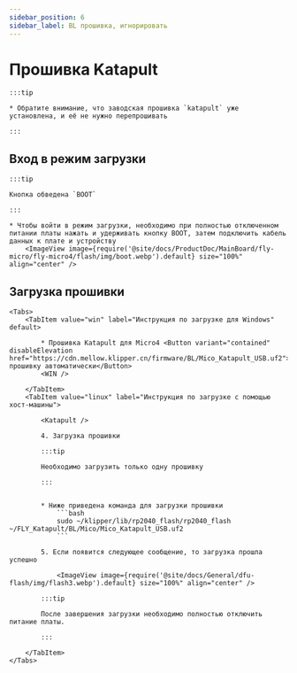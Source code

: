 ```yaml
---
sidebar_position: 6
sidebar_label: BL прошивка, игнорировать
---
```









# Прошивка Katapult

    :::tip

    * Обратите внимание, что заводская прошивка `katapult` уже установлена, и её не нужно перепрошивать

    :::

## Вход в режим загрузки

    :::tip

    Кнопка обведена `BOOT`

    :::

    * Чтобы войти в режим загрузки, необходимо при полностью отключенном питании платы нажать и удерживать кнопку BOOT, затем подключить кабель данных к плате и устройству
        <ImageView image={require('@site/docs/ProductDoc/MainBoard/fly-micro/fly-micro4/flash/img/boot.webp').default} size="100%" align="center" />

## Загрузка прошивки
    <Tabs>
        <TabItem value="win" label="Инструкция по загрузке для Windows" default>

            * Прошивка Katapult для Micro4 <Button variant="contained" disableElevation href="https://cdn.mellow.klipper.cn/firmware/BL/Mico_Katapult_USB.uf2">Скачать прошивку автоматически</Button>
            <WIN />
            
        </TabItem>
        <TabItem value="linux" label="Инструкция по загрузке с помощью хост-машины">
            
            <Katapult />

            4. Загрузка прошивки

            :::tip

            Необходимо загрузить только одну прошивку

            :::


            * Ниже приведена команда для загрузки прошивки
                ```bash
                sudo ~/klipper/lib/rp2040_flash/rp2040_flash ~/FLY_Katapult/BL/Mico/Mico_Katapult_USB.uf2
                ```

            5. Если появится следующее сообщение, то загрузка прошла успешно

                <ImageView image={require('@site/docs/General/dfu-flash/img/flash3.webp').default} size="100%" align="center" />

            :::tip

            После завершения загрузки необходимо полностью отключить питание платы.

            :::

        </TabItem>
    </Tabs>